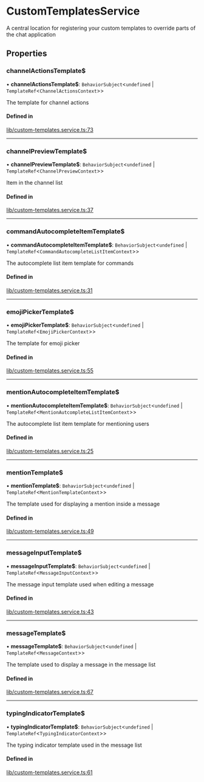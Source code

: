 # CustomTemplatesService

A central location for registering your custom templates to override parts of the chat application

## Properties

### channelActionsTemplate$

• **channelActionsTemplate$**: `BehaviorSubject`<`undefined` \| `TemplateRef`<`ChannelActionsContext`\>\>

The template for channel actions

#### Defined in

[lib/custom-templates.service.ts:73](https://github.com/GetStream/stream-chat-angular/blob/79be1b7/projects/stream-chat-angular/src/lib/custom-templates.service.ts#L73)

___

### channelPreviewTemplate$

• **channelPreviewTemplate$**: `BehaviorSubject`<`undefined` \| `TemplateRef`<`ChannelPreviewContext`\>\>

Item in the channel list

#### Defined in

[lib/custom-templates.service.ts:37](https://github.com/GetStream/stream-chat-angular/blob/79be1b7/projects/stream-chat-angular/src/lib/custom-templates.service.ts#L37)

___

### commandAutocompleteItemTemplate$

• **commandAutocompleteItemTemplate$**: `BehaviorSubject`<`undefined` \| `TemplateRef`<`CommandAutocompleteListItemContext`\>\>

The autocomplete list item template for commands

#### Defined in

[lib/custom-templates.service.ts:31](https://github.com/GetStream/stream-chat-angular/blob/79be1b7/projects/stream-chat-angular/src/lib/custom-templates.service.ts#L31)

___

### emojiPickerTemplate$

• **emojiPickerTemplate$**: `BehaviorSubject`<`undefined` \| `TemplateRef`<`EmojiPickerContext`\>\>

The template for emoji picker

#### Defined in

[lib/custom-templates.service.ts:55](https://github.com/GetStream/stream-chat-angular/blob/79be1b7/projects/stream-chat-angular/src/lib/custom-templates.service.ts#L55)

___

### mentionAutocompleteItemTemplate$

• **mentionAutocompleteItemTemplate$**: `BehaviorSubject`<`undefined` \| `TemplateRef`<`MentionAutcompleteListItemContext`\>\>

The autocomplete list item template for mentioning users

#### Defined in

[lib/custom-templates.service.ts:25](https://github.com/GetStream/stream-chat-angular/blob/79be1b7/projects/stream-chat-angular/src/lib/custom-templates.service.ts#L25)

___

### mentionTemplate$

• **mentionTemplate$**: `BehaviorSubject`<`undefined` \| `TemplateRef`<`MentionTemplateContext`\>\>

The template used for displaying a mention inside a message

#### Defined in

[lib/custom-templates.service.ts:49](https://github.com/GetStream/stream-chat-angular/blob/79be1b7/projects/stream-chat-angular/src/lib/custom-templates.service.ts#L49)

___

### messageInputTemplate$

• **messageInputTemplate$**: `BehaviorSubject`<`undefined` \| `TemplateRef`<`MessageInputContext`\>\>

The message input template used when editing a message

#### Defined in

[lib/custom-templates.service.ts:43](https://github.com/GetStream/stream-chat-angular/blob/79be1b7/projects/stream-chat-angular/src/lib/custom-templates.service.ts#L43)

___

### messageTemplate$

• **messageTemplate$**: `BehaviorSubject`<`undefined` \| `TemplateRef`<`MessageContext`\>\>

The template used to display a message in the message list

#### Defined in

[lib/custom-templates.service.ts:67](https://github.com/GetStream/stream-chat-angular/blob/79be1b7/projects/stream-chat-angular/src/lib/custom-templates.service.ts#L67)

___

### typingIndicatorTemplate$

• **typingIndicatorTemplate$**: `BehaviorSubject`<`undefined` \| `TemplateRef`<`TypingIndicatorContext`\>\>

The typing indicator template used in the message list

#### Defined in

[lib/custom-templates.service.ts:61](https://github.com/GetStream/stream-chat-angular/blob/79be1b7/projects/stream-chat-angular/src/lib/custom-templates.service.ts#L61)
